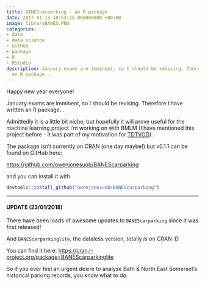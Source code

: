 ```yaml
---
title: BANEScarparking - an R package
date: 2017-01-13 10:53:25.000000000 +00:00
image: libraryBANES.PNG
categories:
- data
- data science
- GitHub
- package
- R
- RStudio
description: January exams are imminent, so I should be revising. Therefore I have written
  an R package...
---
```


<p>Happy new year everyone!</p>
<p>January exams are imminent, so I should be revising. Therefore I have written an R package...</p>
<p>Admittedly it is a little bit niche, but hopefully it will prove useful for the machine learning project I'm working on with BMLM (I have mentioned this project before - it was part of my motivation for [TDTVOD](../2017-01-27-summary-of-30-days-30-visualizations-1-dataset/index.qmd)).</p>
<p>The package isn't currently on CRAN (one day maybe!) but v0.1.1 can be found on GitHub here:</p>
<a href="https://github.com/owenjonesuob/BANEScarparking">https://github.com/owenjonesuob/BANEScarparking</a>
<p>and you can install it with</p>
```r
devtools::install_github("owenjonesuob/BANEScarparking")
```

<hr>

<h4>UPDATE (23/01/2018)</h4>

<p>There have been loads of awesome updates to <code>BANEScarparking</code> since it was first released!</p>
<p>And <code>BANEScarparkinglite</code>, the dataless version, totally <em>is</em> on CRAN :D</p>
<p>You can find it here: <a href="https://cran.r-project.org/package=BANEScarparkinglite">https://cran.r-project.org/package=BANEScarparkinglite</a></p>
<p>So if you ever feel an urgent desire to analyse Bath & North East Somerset's historical parking records, you know what to do.</p>

